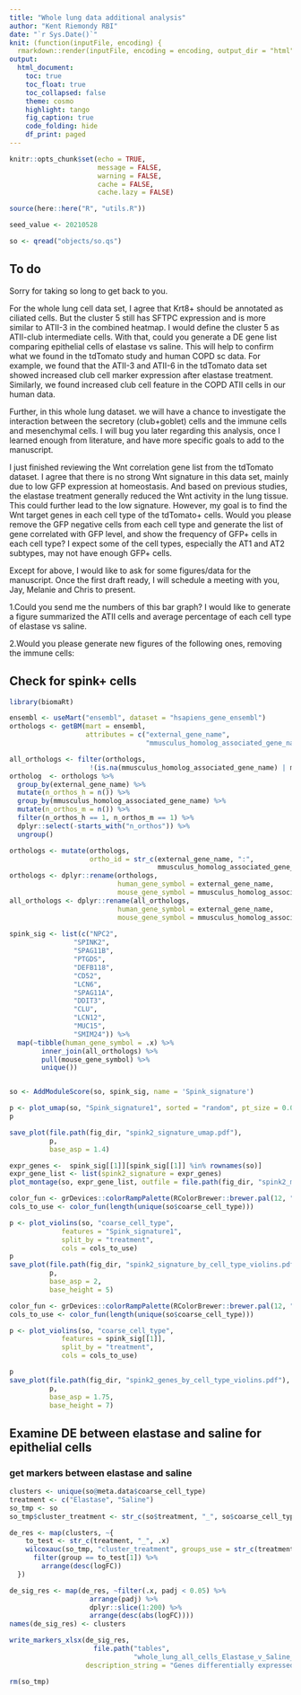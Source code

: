 ```yaml
---
title: "Whole lung data additional analysis"
author: "Kent Riemondy RBI"
date: "`r Sys.Date()`"
knit: (function(inputFile, encoding) {
  rmarkdown::render(inputFile, encoding = encoding, output_dir = "html") })
output:
  html_document:
    toc: true
    toc_float: true
    toc_collapsed: false
    theme: cosmo
    highlight: tango
    fig_caption: true
    code_folding: hide
    df_print: paged
---
```


```r
knitr::opts_chunk$set(echo = TRUE, 
                      message = FALSE, 
                      warning = FALSE,
                      cache = FALSE,
                      cache.lazy = FALSE)
```


```r
source(here::here("R", "utils.R"))

seed_value <- 20210528
```


```r
so <- qread("objects/so.qs")
```


## To do

Sorry for taking so long to get back to you. 
 
For the whole lung cell data set, I agree that Krt8+ should be annotated as ciliated cells. But the cluster 5 still has SFTPC expression and is more similar to ATII-3 in the combined heatmap. I would define the cluster 5 as ATII-club intermediate cells. With that, could you generate a DE gene list comparing epithelial cells of elastase vs saline. This will help to confirm what we found in the tdTomato study and human COPD sc data. For example, we found that the ATII-3 and ATII-6 in the tdTomato data set showed increased club cell marker expression after elastase treatment. Similarly, we found increased club cell feature in the COPD ATII cells in our human data. 
 
Further, in this whole lung dataset. we will have a chance to investigate the interaction between the secretory (club+goblet) cells and the immune cells and mesenchymal cells. I will bug you later regarding this analysis, once I learned enough from literature, and have more specific goals to add to the manuscript. 
 
I just finished reviewing the Wnt correlation gene list from the tdTomato dataset. I agree that there is no strong Wnt signature in this data set, mainly due to low GFP expression at homeostasis. And based on previous studies, the elastase treatment generally reduced the Wnt activity in the lung tissue. This could further lead to the low signature. However, my goal is to find the Wnt target genes in each cell type of the tdTomato+ cells. Would you please remove the GFP negative cells from each cell type and generate the list of gene correlated with GFP level, and show the frequency of GFP+ cells in each cell type? I expect some of the cell types, especially the AT1 and AT2 subtypes, may not have enough GFP+ cells.
 
Except for above, I would like to ask for some figures/data for the manuscript. Once the first draft ready, I will schedule a meeting with you, Jay, Melanie and Chris to present.
 
1.Could you send me the numbers of this bar graph? I would like to generate a figure summarized the ATII cells and average percentage of each cell type of elastase vs saline.

2.Would you please generate new figures of the following ones, removing the immune cells:



## Check for spink+ cells  

```r
library(biomaRt)

ensembl <- useMart("ensembl", dataset = "hsapiens_gene_ensembl")
orthologs <- getBM(mart = ensembl,
                   attributes = c("external_gene_name",
                                  "mmusculus_homolog_associated_gene_name"))

all_orthologs <- filter(orthologs,
                    !(is.na(mmusculus_homolog_associated_gene_name) | mmusculus_homolog_associated_gene_name == "")) 
ortholog  <- orthologs %>% 
  group_by(external_gene_name) %>%
  mutate(n_orthos_h = n()) %>%
  group_by(mmusculus_homolog_associated_gene_name) %>%
  mutate(n_orthos_m = n()) %>%
  filter(n_orthos_h == 1, n_orthos_m == 1) %>%
  dplyr::select(-starts_with("n_orthos")) %>%
  ungroup()

orthologs <- mutate(orthologs,
                    ortho_id = str_c(external_gene_name, ":",
                                     mmusculus_homolog_associated_gene_name))
orthologs <- dplyr::rename(orthologs,
                           human_gene_symbol = external_gene_name,
                           mouse_gene_symbol = mmusculus_homolog_associated_gene_name)
all_orthologs <- dplyr::rename(all_orthologs, 
                           human_gene_symbol = external_gene_name,
                           mouse_gene_symbol = mmusculus_homolog_associated_gene_name)
                               
spink_sig <- list(c("NPC2",
                "SPINK2",
                "SPAG11B",
                "PTGDS",
                "DEFB118",
                "CD52",
                "LCN6",
                "SPAG11A",
                "DDIT3",
                "CLU",
                "LCN12",
                "MUC15",
                "SMIM24")) %>% 
  map(~tibble(human_gene_symbol = .x) %>% 
        inner_join(all_orthologs) %>% 
        pull(mouse_gene_symbol) %>% 
        unique())


so <- AddModuleScore(so, spink_sig, name = 'Spink_signature')

p <- plot_umap(so, "Spink_signature1", sorted = "random", pt_size = 0.000001)
p

save_plot(file.path(fig_dir, "spink2_signature_umap.pdf"),
          p,
          base_asp = 1.4)
```


```r
expr_genes <-  spink_sig[[1]][spink_sig[[1]] %in% rownames(so)]
expr_gene_list <- list(spink2_signature = expr_genes)
plot_montage(so, expr_gene_list, outfile = file.path(fig_dir, "spink2_marker_umap_summary.pdf"))
```

```r
color_fun <- grDevices::colorRampPalette(RColorBrewer::brewer.pal(12, "Paired"))
cols_to_use <- color_fun(length(unique(so$coarse_cell_type)))

p <- plot_violins(so, "coarse_cell_type", 
             features = "Spink_signature1", 
             split_by = "treatment",
             cols = cols_to_use) 
p
save_plot(file.path(fig_dir, "spink2_signature_by_cell_type_violins.pdf"),
          p,
          base_asp = 2,
          base_height = 5)
```

```r
color_fun <- grDevices::colorRampPalette(RColorBrewer::brewer.pal(12, "Paired"))
cols_to_use <- color_fun(length(unique(so$coarse_cell_type)))

p <- plot_violins(so, "coarse_cell_type", 
             features = spink_sig[[1]], 
             split_by = "treatment",
             cols = cols_to_use) 

p
save_plot(file.path(fig_dir, "spink2_genes_by_cell_type_violins.pdf"),
          p,
          base_asp = 1.75,
          base_height = 7)

```

## Examine DE between elastase and saline for epithelial cells

### get markers between elastase and saline

```r
clusters <- unique(so@meta.data$coarse_cell_type)
treatment <- c("Elastase", "Saline")
so_tmp <- so
so_tmp$cluster_treatment <- str_c(so$treatment, "_", so$coarse_cell_type)

de_res <- map(clusters, ~{
    to_test <- str_c(treatment, "_", .x)
    wilcoxauc(so_tmp, "cluster_treatment", groups_use = str_c(treatment, "_", .x)) %>% 
      filter(group == to_test[1]) %>% 
        arrange(desc(logFC))
  })

de_sig_res <- map(de_res, ~filter(.x, padj < 0.05) %>% 
                    arrange(padj) %>% 
                    dplyr::slice(1:200) %>% 
                    arrange(desc(abs(logFC))))
names(de_sig_res) <- clusters

write_markers_xlsx(de_sig_res, 
                     file.path("tables",
                               "whole_lung_all_cells_Elastase_v_Saline_per_cell_type_top200_significant.xlsx"),
                   description_string = "Genes differentially expressed between elastase and saline conditions")

rm(so_tmp)
```




